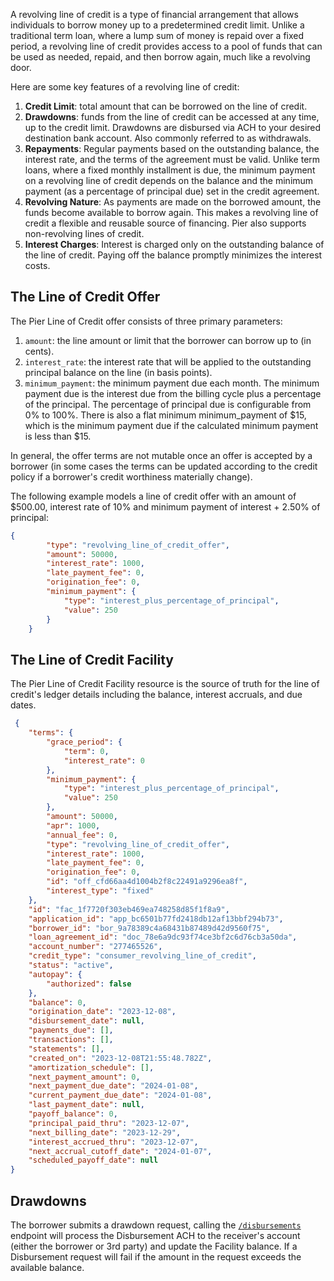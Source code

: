 A revolving line of credit is a type of financial arrangement that allows individuals to borrow money up to a predetermined credit limit. Unlike a traditional term loan, where a lump sum of money is repaid over a fixed period, a revolving line of credit provides access to a pool of funds that can be used as needed, repaid, and then borrow again, much like a revolving door.

Here are some key features of a revolving line of credit:

1. **Credit Limit**: total amount that can be borrowed on the line of credit.
2. **Drawdowns**: funds from the line of credit can be accessed at any time, up to the credit limit. Drawdowns are disbursed via ACH to your desired destination bank account. Also commonly referred to as withdrawals.
3. **Repayments**: Regular payments based on the outstanding balance, the interest rate, and the terms of the agreement must be valid. Unlike term loans, where a fixed monthly installment is due, the minimum payment on a revolving line of credit depends on the balance and the minimum payment (as a percentage of principal due) set in the credit agreement.
4. **Revolving Nature**: As payments are made on the borrowed amount, the funds become available to borrow again. This makes a revolving line of credit a flexible and reusable source of financing. Pier also supports non-revolving lines of credit.
5. **Interest Charges**: Interest is charged only on the outstanding balance of the line of credit. Paying off the balance promptly minimizes the interest costs.

## The Line of Credit Offer

The Pier Line of Credit offer consists of three primary parameters:

1. `amount`: the line amount or limit that the borrower can borrow up to (in cents).
2. `interest_rate`: the interest rate that will be applied to the outstanding principal balance on the line (in basis points).
3. `minimum_payment`: the minimum payment due each month. The minimum payment due is the interest due from the billing cycle plus a percentage of the principal. The percentage of principal due is configurable from 0% to 100%. There is also a flat minimum minimum_payment of $15, which is the minimum payment due if the calculated minimum payment is less than $15.

In general, the offer terms are not mutable once an offer is accepted by a borrower (in some cases the terms can be updated according to the credit policy if a borrower's credit worthiness materially change).

The following example models a line of credit offer with an amount of $500.00, interest rate of 10% and minimum payment of interest + 2.50% of principal:

```json
{
        "type": "revolving_line_of_credit_offer",
        "amount": 50000,
        "interest_rate": 1000,
        "late_payment_fee": 0,
        "origination_fee": 0,
        "minimum_payment": {
            "type": "interest_plus_percentage_of_principal",
            "value": 250
        }
    }
```

## The Line of Credit Facility

The Pier Line of Credit Facility resource is the source of truth for the line of credit's ledger details including the balance, interest accruals, and due dates.

```json
 {
    "terms": {
        "grace_period": {
            "term": 0,
            "interest_rate": 0
        },
        "minimum_payment": {
            "type": "interest_plus_percentage_of_principal",
            "value": 250
        },
        "amount": 50000,
        "apr": 1000,
        "annual_fee": 0,
        "type": "revolving_line_of_credit_offer",
        "interest_rate": 1000,
        "late_payment_fee": 0,
        "origination_fee": 0,
        "id": "off_cfd66aa4d1004b2f8c22491a9296ea8f",
        "interest_type": "fixed"
    },
    "id": "fac_1f7720f303eb469ea748258d85f1f8a9",
    "application_id": "app_bc6501b77fd2418db12af13bbf294b73",
    "borrower_id": "bor_9a78389c4a68431b87489d42d9560f75",
    "loan_agreement_id": "doc_78e6a9dc93f74ce3bf2c6d76cb3a50da",
    "account_number": "277465526",
    "credit_type": "consumer_revolving_line_of_credit",
    "status": "active",
    "autopay": {
        "authorized": false
    },
    "balance": 0,
    "origination_date": "2023-12-08",
    "disbursement_date": null,
    "payments_due": [],
    "transactions": [],
    "statements": [],
    "created_on": "2023-12-08T21:55:48.782Z",
    "amortization_schedule": [],
    "next_payment_amount": 0,
    "next_payment_due_date": "2024-01-08",
    "current_payment_due_date": "2024-01-08",
    "last_payment_date": null,
    "payoff_balance": 0,
    "principal_paid_thru": "2023-12-07",
    "next_billing_date": "2023-12-29",
    "interest_accrued_thru": "2023-12-07",
    "next_accrual_cutoff_date": "2024-01-07",
    "scheduled_payoff_date": null
}
```

## Drawdowns

The borrower submits a drawdown request, calling the [`/disbursements`](/api-reference/facilities/disburse) endpoint will process the Disbursement ACH to the receiver's account (either the borrower or 3rd party) and update the Facility balance. If a Disbursement request will fail if the amount in the request exceeds the available balance.
